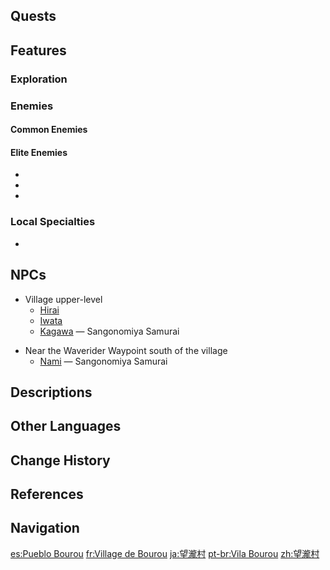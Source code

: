 {{Location Infobox
|image        = Bourou Village.png
|type         = Subarea
|region       = Inazuma
|area         = Watatsumi Island
}}
{{Location Intro|{{Lang|'''Bourou Village'''|ja=望瀧村|ja_rm=Bourou-mura}}|description=<p>{{If Self|Bourou Village|It|Bourou Village}} served as the camp where soldiers were trained during the [[Watatsumi Army]]'s fight against the [[Shogunate]].</p>}}

==Quests==
{{Quests by Category List|heo=1}}

==Features==
===Exploration===
{{Column|2|
*[[Electro Cube]]
*[[Electro Seelie]]
*[[Electro Rock Pile]]
*[[Elemental Monument]] ({{Electro}}, {{Hydro}})
*[[Lightning Strike Probe]]
*[[Mysterious Pillar]]
*[[Phase Gate]]
*[[Seelie]]
*[[Thunder Sakura Bough]]
}}

===Enemies===
====Common Enemies====
{{Column|2|
*{{Enemy|Anemo Specter}}
*{{Enemy|Geo Specter}}
*{{Enemy|Hydro Specter}}
*{{Enemy|Fatui Skirmisher - Anemoboxer Vanguard}}
*{{Enemy|Fatui Skirmisher - Pyroslinger Bracer}}
*{{Enemy|Hilichurl Grenadier}}
*{{Enemy|Electro Hilichurl Shooter}}
*{{Enemy|Pyro Hilichurl Shooter}}
*{{Enemy|Electro Samachurl}}
*{{Enemy|Electro Whopperflower}}
*{{Enemy|Pyro Whopperflower}}
}}

====Elite Enemies====
*{{Enemy|Mirror Maiden}}
*{{Enemy|Ruin Destroyer}}
*{{Enemy|Ruin Scout}}

===Local Specialties===
*{{Item|Sea Ganoderma}}

==NPCs==
{{Column|2|
* Village lower-level
** [[Hiroyuki]] &mdash; Sangonomiya Samurai
** [[Kiyoko]] &mdash; Merchant
** [[Komaki]] &mdash; Bourou Village Elder
** [[Koyama]] &mdash; Sangonomiya Samurai
** [[Matsuda]] &mdash; Sangonomiya Samurai
** [[Mirai]]
** [[Momoko]]
** [[Nishikino Reirei]] &mdash; Pharmacist
** [[Ookubo Daisuke]] &mdash; Sangonomiya Samurai
** [[Raku]] &mdash; Sangonomiya Samurai
** [[Shirai]]
}}

* Village upper-level
**[[Hirai]]
**[[Iwata]]
** [[Kagawa]] &mdash; Sangonomiya Samurai

* Near the Waverider Waypoint south of the village
** [[Nami]] &mdash; Sangonomiya Samurai

==Descriptions==
{{Description|An ancient village on Watatsumi Island. It is said that the ancestors of its people came from [[Enkanomiya|deep beneath the waves]].<br>It is also an important rallying point for those who are opposed to the [[Vision Hunt Decree]].|Viewpoint, [[Village of the People of the Deep]]}}

==Other Languages==
{{Other Languages
|en      = Bourou Village
|zhs     = 望泷村
|zhs_rm  = Wànglóng-cūn
|zht     = 望瀧村
|zht_rm  = Wànglóng-cūn
|zh_tl   = Waterfall-View Village{{Sino|zh|ja}}
|ja      = {{Rubi|望|ぼう|瀧|ろう|村|むら}}
|ja_rm   = Bourou-mura<ref>[[Map]], Label: Bourou Village (Japanese)</ref>
|ja_tl   = Waterfall-View Village
|ko      = 보우로우 마을
|ko_tl   = Bourou Village
|es      = Pueblo Bourou
|es_tl   = Bourou Village
|fr      = Village de Bourou
|fr_tl   = Bourou Village
|ru      = Деревня Боро
|ru_tl   = Bourou Village
|th      = Bourou Village
|vi      = Làng Bourou
|vi_tl   = Bourou Village
|de      = Dorf Bourou
|de_tl   = Village Bourou
|id      = Bourou Village
|pt      = Vila Bourou
|pt_tl   = Bourou Village
|tr      = Bourou Köyü
|tr_tl   = Bourou Village
|it      = Villaggio di Bourou
|it_tl   = Bourou Village
}}

==Change History==
{{Change History|2.1}}

==References==
{{Reflist}}

==Navigation==
{{Area Navbox|Inazuma}}

[[es:Pueblo Bourou]]
[[fr:Village de Bourou]]
[[ja:望瀧村]]
[[pt-br:Vila Bourou]]
[[zh:望瀧村]]